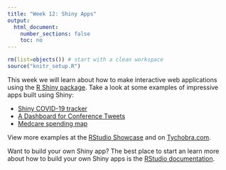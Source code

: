 ```yaml
---
title: "Week 12: Shiny Apps"
output:
  html_document:
    number_sections: false
    toc: no
---
```


```r
rm(list=objects()) # start with a clean workspace
source("knitr_setup.R")
```

This week we will learn about how to make interactive web applications using the [R Shiny package](https://shiny.rstudio.com/). Take a look at some examples of impressive apps built using Shiny:

- [Shiny COVID-19 tracker](https://shiny.rstudio.com/gallery/covid19-tracker.html)
- [A Dashboard for Conference Tweets](https://shiny.rstudio.com/gallery/conference-tweet-dashboard.html)
- [Medcare spending map](https://tychobra.shinyapps.io/medicare-map/)


View more examples at the [RStudio Showcase](https://shiny.rstudio.com/gallery/) and on [Tychobra.com](https://www.tychobra.com/shiny/).

Want to build your own Shiny app? The best place to start an learn more about how to build your own Shiny apps is the [RStudio documentation](https://shiny.rstudio.com/tutorial/).
